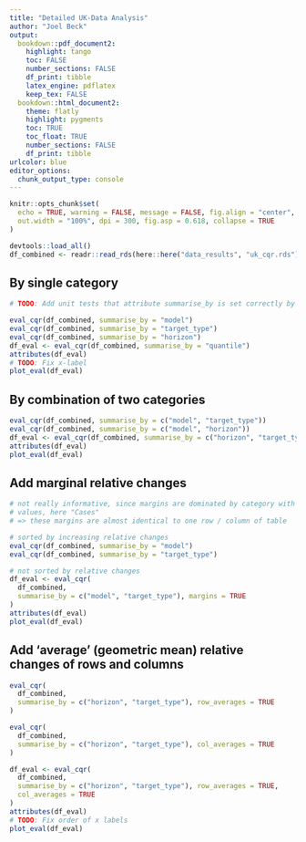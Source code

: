 ```yaml
---
title: "Detailed UK-Data Analysis"
author: "Joel Beck"
output:
  bookdown::pdf_document2:
    highlight: tango
    toc: FALSE
    number_sections: FALSE
    df_print: tibble
    latex_engine: pdflatex
    keep_tex: FALSE
  bookdown::html_document2:
    theme: flatly
    highlight: pygments
    toc: TRUE
    toc_float: TRUE
    number_sections: FALSE
    df_print: tibble
urlcolor: blue
editor_options: 
  chunk_output_type: console
---
```


```r
knitr::opts_chunk$set(
  echo = TRUE, warning = FALSE, message = FALSE, fig.align = "center",
  out.width = "100%", dpi = 300, fig.asp = 0.618, collapse = TRUE
)
```

```r
devtools::load_all()
df_combined <- readr::read_rds(here::here("data_results", "uk_cqr.rds"))
```

## By single category

```r
# TODO: Add unit tests that attribute summarise_by is set correctly by eval_cqr()

eval_cqr(df_combined, summarise_by = "model")
eval_cqr(df_combined, summarise_by = "target_type")
eval_cqr(df_combined, summarise_by = "horizon")
df_eval <- eval_cqr(df_combined, summarise_by = "quantile")
attributes(df_eval)
# TODO: Fix x-label
plot_eval(df_eval)
```

## By combination of two categories

```r
eval_cqr(df_combined, summarise_by = c("model", "target_type"))
eval_cqr(df_combined, summarise_by = c("model", "horizon"))
df_eval <- eval_cqr(df_combined, summarise_by = c("horizon", "target_type"))
attributes(df_eval)
plot_eval(df_eval)
```

## Add marginal relative changes

```r
# not really informative, since margins are dominated by category with largest
# values, here "Cases"
# => these margins are almost identical to one row / column of table

# sorted by increasing relative changes
eval_cqr(df_combined, summarise_by = "model")
eval_cqr(df_combined, summarise_by = "target_type")

# not sorted by relative changes
df_eval <- eval_cqr(
  df_combined,
  summarise_by = c("model", "target_type"), margins = TRUE
)
attributes(df_eval)
plot_eval(df_eval)
```


## Add 'average' (geometric mean) relative changes of rows and columns

```r
eval_cqr(
  df_combined,
  summarise_by = c("horizon", "target_type"), row_averages = TRUE
)

eval_cqr(
  df_combined,
  summarise_by = c("horizon", "target_type"), col_averages = TRUE
)

df_eval <- eval_cqr(
  df_combined,
  summarise_by = c("horizon", "target_type"), row_averages = TRUE,
  col_averages = TRUE
)
attributes(df_eval)
# TODO: Fix order of x labels
plot_eval(df_eval)
```
